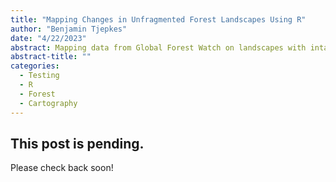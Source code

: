 ```yaml
---
title: "Mapping Changes in Unfragmented Forest Landscapes Using R"
author: "Benjamin Tjepkes"
date: "4/22/2023"
abstract: Mapping data from Global Forest Watch on landscapes with intact forest large enough to retain all native biodiversity.
abstract-title: ""
categories:
  - Testing
  - R
  - Forest
  - Cartography
---
```


## This post is pending.

Please check back soon!